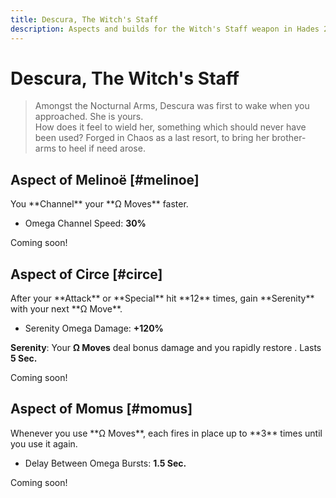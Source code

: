 ```yaml
---
title: Descura, The Witch's Staff
description: Aspects and builds for the Witch's Staff weapon in Hades 2.
---
```



# Descura, The Witch's Staff

> Amongst the Nocturnal Arms, Descura was first to wake when you approached. She is yours.\
> How does it feel to wield her, something which should never have been used? Forged in Chaos as a last resort, to bring her brother-arms to heel if need arose.

## Aspect of Melinoë [#melinoe]

<CodexEntry data={DbAspects.Staff.melinoe}>
You **Channel** your **Ω Moves** faster.

- Omega Channel Speed: **30%**

</CodexEntry>

Coming soon!

## Aspect of Circe [#circe]

<CodexEntry data={DbAspects.Staff.circe}>
After your **Attack** or **Special** hit **12** times, gain **Serenity** with your next **Ω Move**.

- Serenity Omega Damage: **+120%**

**Serenity**: Your **Ω Moves** deal bonus damage and you rapidly restore <IconMagick />. Lasts **5 Sec.**

</CodexEntry>

Coming soon!

## Aspect of Momus [#momus]

<CodexEntry data={DbAspects.Staff.momus}>
Whenever you use **Ω Moves**, each fires in place up to **3** times until you use it again.

- Delay Between Omega Bursts: **1.5 Sec.**

</CodexEntry>

Coming soon!

